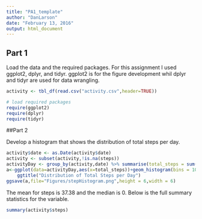 ```yaml
---
title: "PA1_template"
author: "DanLarson"
date: "February 13, 2016"
output: html_document
---
```


## Part 1

Load the data and the required packages. For this assignment I used ggplot2, dplyr, and tidyr. ggplot2 is for the figure development whil dplyr and tidyr are used for data wrangling. 

```r
activity <- tbl_df(read.csv("activity.csv",header=TRUE))

# load required packages
require(ggplot2)
require(dplyr)
require(tidyr)

```

##Part 2

Develop a histogram that shows the distribution of total steps per day. 

```r
activity$date <- as.Date(activity$date)
activity <- subset(activity,!is.na(steps))
activityDay <- group_by(activity,date) %>% summarise(total_steps = sum(steps))
a<-ggplot(data=activityDay,aes(x=total_steps))+geom_histogram(bins = 10,col="red")+
    ggtitle("Distribution of Total Steps per Day")
ggsave(a,file="Figures/stepHistogram.png",height = 6,width = 6)
```

The mean for steps is 37.38 and the median is 0. Below is the full summary statistics for the variable. 

```r
summary(activity$steps)
```


